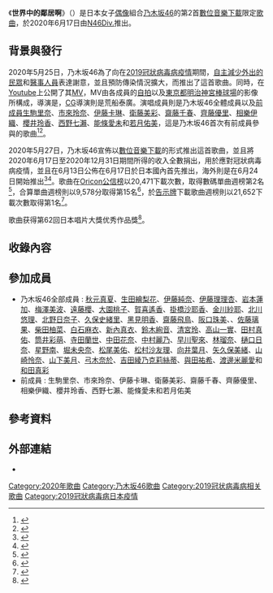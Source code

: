{{Infobox song
| name          = 世界中的鄰居啊
| cover         = 
| type          = 
| artist        = [[乃木坂46|乃木坂46]]
| album         = 
| B-side        = 
| released      = 2020年6月17日
| format        = [[數位音樂下載|數位音樂下載]]
| recorded      = 
| studio        = 
| genre         = [[J-POP|J-POP]]
| length        = 6分11秒
| label         = [[日本索尼音樂娛樂|N46Div.]]
| lyricist      = [[秋元康|秋元康]]
| composer      = taka
| producer      = 秋元康
| prev_title    = [[幸福的保護色|幸福的保護色]]
| prev_year     = 2020
| next_title    = [[Route_246|Route 246]]
| next_year     = 2020
}}

《'''世界中的鄰居啊'''》（{{jpn|j=世界中の隣人よ|hg=せかいじゅうのりんじんよ|rm=Sekaijyū no Rijinyo|f=y}}）是日本女子[[日本偶像|偶像]]組合[[乃木坂46|乃木坂46]]的第2首[[數位音樂下載|數位音樂下載]]限定[[歌曲|歌曲]]，於2020年6月17日由[[Sony_Music_Records|N46Div.]]推出。

== 背景與發行 ==
2020年5月25日，乃木坂46為了向在[[2019冠狀病毒病疫情|2019冠狀病毒病疫情]]期間，[[2019冠狀病毒病日本疫情|自主減少外出的民眾]]和[[醫事人員|醫事人員]]表達謝意，並且預防傳染情況擴大，而推出了這首歌曲。同時，在[[Youtube|Youtube]]上公開了其[[MV|MV]]，MV由各成員的[[自拍|自拍]]以及[[東京都|東京都]][[明治神宮棒球場|明治神宮棒球場]]的影像所構成，導演是{{Link-ja|橫堀光範|横堀光範}}，[[電腦圖學|CG]]導演則是荒船泰廣。演唱成員則是乃木坂46全體成員以及[[畢業_(演藝界)|前成員]][[生駒里奈|生駒里奈]]、[[市來玲奈|市來玲奈]]、[[伊藤卡琳|伊藤卡琳]]、[[衛藤美彩|衛藤美彩]]、[[齋藤千春|齋藤千春]]、[[齊藤優里|齊藤優里]]、[[相樂伊織|相樂伊織]]、[[櫻井玲香|櫻井玲香]]、[[西野七瀨|西野七瀨]]、[[能條愛未|能條愛未]]和[[若月佑美|若月佑美]]，這是乃木坂46首次有前成員參與的歌曲<ref>{{cite web |url=http://www.nogizaka46.com/news/2020/05/music-video-6.php |language=ja |script-title=ja:【公開スタート】新曲「世界中の隣人よ」Music Video |publisher=乃木坂46 |date=2020-05-25 |accessdate=2020-08-12 |archive-date=2021-06-16 |archive-url=https://web.archive.org/web/20210616015318/https://www.nogizaka46.com/news/2020/05/music-video-6.php }}</ref><ref>{{cite web |url=https://www.oricon.co.jp/news/2162850/full/ |language=ja |script-title=ja:乃木坂46新曲で現役×OG初タッグ 白石・西野・生駒に市來&斎藤アナもコロナ感染拡大防止呼びかけ |publisher=[[Oricon|Oricon]] |date=2020-05-25 |accessdate=2020-08-12 |archive-date=2021-11-23 |archive-url=https://web.archive.org/web/20211123010350/https://www.oricon.co.jp/news/2162850/full/ }}</ref>。

2020年5月27日，乃木坂46宣佈以[[數位音樂下載|數位音樂下載]]的形式推出這首歌曲，並且將2020年6月17日至2020年12月31日期間所得的收入全數捐出，用於應對冠狀病毒病疫情，並且在6月13日公佈在6月17日於日本國內首先推出，海外則是在6月24日開始推出<ref>{{cite web |url=http://www.nogizaka46.com/news/2020/06/46-1.php |language=ja |script-title=ja:【配信スタート】乃木坂46 新曲「世界中の隣人よ」 |publisher=乃木坂46 |date=2020-06-13 |accessdate=2020-08-12 |archive-date=2021-06-16 |archive-url=https://web.archive.org/web/20210616004903/https://www.nogizaka46.com/news/2020/06/46-1.php }}</ref><ref>{{cite web |url=http://www.nogizaka46.com/news/2020/05/post-1012684.php |language=ja |script-title=ja:「世界中の隣人よ」配信シングル化及び、医療関係者支援につきまして |publisher=乃木坂46 |date=2020-05-27 |accessdate=2020-08-12 |archive-date=2021-06-23 |archive-url=https://web.archive.org/web/20210623000727/https://www.nogizaka46.com/news/2020/05/post-1012684.php }}</ref>。歌曲在[[Oricon公信榜|Oricon公信榜]]以20,471下載次數，取得數碼單曲週榜第2名<ref>{{cite web |url=https://www.oricon.co.jp/rank/dis/w/2020-06-29/ |language=ja |script-title=ja:週間　デジタルシングル（単曲）ランキング 2020年06月29日付 |publisher=Oricon |date=2020-06-21 |accessdate=2020-08-12 |archiveurl=https://web.archive.org/web/20200630081404/https://www.oricon.co.jp/rank/dis/w/2020-06-29/ |archivedate=2020-06-30 |dead-url=yes }}</ref>，合算單曲週榜則以9,578分取得第15名<ref>{{cite web |url=https://www.oricon.co.jp/rank/cos/w/2020-06-29/p/2/ |language=ja |script-title=ja:週間　合算シングルランキング 2020年06月29日付 |publisher=Oricon |date=2020-06-21 |accessdate=2020-08-12 |archiveurl=https://web.archive.org/web/20200630191456/https://www.oricon.co.jp/rank/cos/w/2020-06-29/p/2/ |archivedate=2020-06-30 |dead-url=yes }}</ref>，於[[告示牌_(雜誌)|告示牌]]下載歌曲週榜則以21,652下載次數取得第1名<ref>{{cite web |url=http://www.billboard-japan.com/d_news/detail/89338/2 |language=ja |script-title=ja:【ビルボード】乃木坂46「世界中の隣人よ」がDLソング初登場1位、星野源/BTS/WANIMAがTOP10デビュー |publisher=告示牌 |date=2020-06-24 |accessdate=2020-08-12 |archive-date=2020-11-27 |archive-url=https://web.archive.org/web/20201127010043/http://www.billboard-japan.com/d_news/detail/89338/2 }}</ref>。

歌曲获得第62回日本唱片大獎优秀作品獎<ref>{{Cite news|url=https://www.oricon.co.jp/news/2180795/full/|language=ja|script-title=ja:『レコ大』LiSA「炎」が大賞 ソロデビュー10年目の栄冠に涙「本当に幸せです」 劇場版『鬼滅の刃』主題歌|date=2020-12-30|newspaper=ORICON NEWS|publisher=oricon ME|accessdate=2021-02-02|archive-date=2022-05-11|archive-url=https://web.archive.org/web/20220511154546/https://www.oricon.co.jp/news/2180795/full/}}</ref>。
== 收錄內容 ==
{{tracklist
| headline		= 數位音樂下載
| extra_column		= 編曲
| title1		= 世界中的鄰居啊
| lyrics1		= 秋元康
| music1		= taka
| extra1		= taka
| length1       = 6:11
}}

== 參加成員 ==
* 乃木坂46全部成員 : [[秋元真夏|秋元真夏]]、[[生田繪梨花|生田繪梨花]]、[[伊藤純奈|伊藤純奈]]、[[伊藤理理杏|伊藤理理杏]]、[[岩本蓮加|岩本蓮加]]、[[梅澤美波|梅澤美波]]、[[遠藤櫻|遠藤櫻]]、[[大園桃子|大園桃子]]、[[賀喜遙香|賀喜遙香]]、[[掛橋沙耶香|掛橋沙耶香]]、[[金川紗耶|金川紗耶]]、[[北川悠理|北川悠理]]、[[北野日奈子|北野日奈子]]、[[久保史緒里|久保史緒里]]、[[黑見明香|黑見明香]]、[[齋藤飛鳥|齋藤飛鳥]]、[[阪口珠美|阪口珠美]]、{{Link-ja|佐藤楓 (日本偶像)|佐藤楓 (アイドル)|佐藤楓}}、[[佐藤璃果|佐藤璃果]]、[[柴田柚菜|柴田柚菜]]、[[白石麻衣|白石麻衣]]、[[新內真衣|新內真衣]]、[[鈴木絢音|鈴木絢音]]、[[清宮玲|清宮玲]]、[[高山一實|高山一實]]、[[田村真佑|田村真佑]]、[[筒井彩萌|筒井彩萌]]、[[寺田蘭世|寺田蘭世]]、[[中田花奈|中田花奈]]、[[中村麗乃|中村麗乃]]、[[早川聖來|早川聖來]]、[[林瑠奈|林瑠奈]]、[[樋口日奈|樋口日奈]]、[[星野南|星野南]]、[[堀未央奈|堀未央奈]]、[[松尾美佑|松尾美佑]]、[[松村沙友理|松村沙友理]]、[[向井葉月|向井葉月]]、[[矢久保美緒|矢久保美緒]]、[[山崎怜奈|山崎怜奈]]、[[山下美月|山下美月]]、[[弓木奈於|弓木奈於]]、[[吉田綾乃克莉絲蒂|吉田綾乃克莉絲蒂]]、[[與田祐希|與田祐希]]、[[渡邊米麗愛|渡邊米麗愛]]和[[和田真彩|和田真彩]]
* 前成員 : 生駒里奈、市來玲奈、伊藤卡琳、衛藤美彩、齋藤千春、齊藤優里、相樂伊織、櫻井玲香、西野七瀨、能條愛未和若月佑美

== 參考資料 ==
{{reflist}}

== 外部連結 ==
*{{YouTube|1gD76kKWKsE|乃木坂46 『世界中の隣人よ』}}

{{乃木坂46歌曲}}
{{DEFAULTSORT:Sekaijyū no Rijinyo}}
[[Category:2020年歌曲|Category:2020年歌曲]]
[[Category:乃木坂46歌曲|Category:乃木坂46歌曲]]
[[Category:2019冠状病毒病相关歌曲|Category:2019冠状病毒病相关歌曲]]
[[Category:2019冠狀病毒病日本疫情|Category:2019冠狀病毒病日本疫情]]